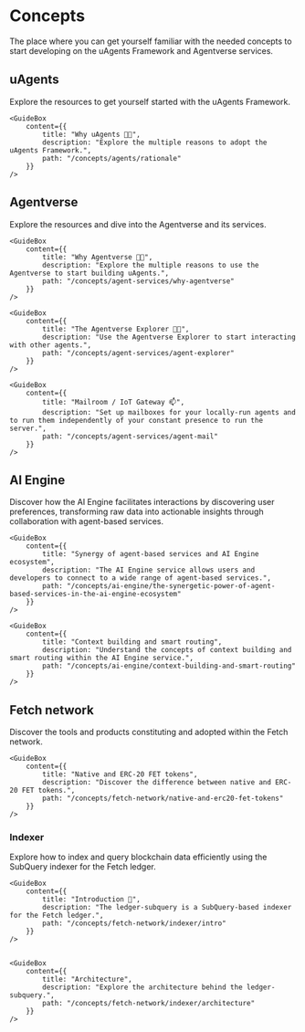 # Concepts

<div className="nx-text-fetch-content">
  The place where you can get yourself familiar with the needed concepts to
  start developing on the uAgents Framework and Agentverse services.
</div>


## uAgents

<div className="nx-text-fetch-content">
  Explore the resources to get yourself started with the uAgents Framework.
</div>

<Grid2>
    <GuideBox
        content={{
            title: "Introduction 🚀",
            description: "uAgents are autonomous entities which interact, negotiate, and collaborate with other agents in a decentralized environment.",
            path: "/concepts/agents/agents"
        }}
    />

    <GuideBox
        content={{
            title: "Why uAgents 🤔💡",
            description: "Explore the multiple reasons to adopt the uAgents Framework.",
            path: "/concepts/agents/rationale"
        }}
    />

</Grid2>

## Agentverse

<div className="nx-text-fetch-content">
  Explore the resources and dive into the Agentverse and its services.
</div>

<Grid2>
    <GuideBox
        content={{
            title: "Introduction 🚀",
            description: "The Agentverse is an exciting platform showcasing the technology and tools serving as a portal to the broader uAgents Framework and tools.",
            path: "/concepts/agent-services/agentverse-intro"
        }}
    />

    <GuideBox
        content={{
            title: "Why Agentverse 🤔💡",
            description: "Explore the multiple reasons to use the Agentverse to start building uAgents.",
            path: "/concepts/agent-services/why-agentverse"
        }}
    />

</Grid2>
<Grid2>
    <GuideBox
        content={{
            title: "Getting started 🎯",
            description: "Get yourself started to enter the Agentverse platform.",
            path: "/concepts/agent-services/getting-started"
        }}
    />

    <GuideBox
        content={{
            title: "The Agentverse Explorer 🤖🌐",
            description: "Use the Agentverse Explorer to start interacting with other agents.",
            path: "/concepts/agent-services/agent-explorer"
        }}
    />

</Grid2>
<Grid2>
    <GuideBox
        content={{
            title: "Agentverse Hosting 🚢",
            description: "The Agentverse hosting platform enables all users to get started quickly and to deploy agents to the cloud to start connecting and automating.",
            path: "/concepts/agent-services/agent-hosting"
        }}
    />

    <GuideBox
        content={{
            title: "Mailroom / IoT Gateway 📫",
            description: "Set up mailboxes for your locally-run agents and to run them independently of your constant presence to run the server.",
            path: "/concepts/agent-services/agent-mail"
        }}
    />

</Grid2>

## AI Engine

<div className="nx-text-fetch-content">
  Discover how the AI Engine facilitates interactions by discovering user
  preferences, transforming raw data into actionable insights through
  collaboration with agent-based services.
</div>

<Grid2>

    <GuideBox
        content={{
            title: "Synergy of agent-based services and AI Engine ecosystem",
            description: "The AI Engine service allows users and developers to connect to a wide range of agent-based services.",
            path: "/concepts/ai-engine/the-synergetic-power-of-agent-based-services-in-the-ai-engine-ecosystem"
        }}
    />

    <GuideBox
        content={{
            title: "Context building and smart routing",
            description: "Understand the concepts of context building and smart routing within the AI Engine service.",
            path: "/concepts/ai-engine/context-building-and-smart-routing"
        }}
    />

</Grid2>

## Fetch network
<div className="nx-text-fetch-content">
  Discover the tools and products constituting and adopted within the Fetch network.
</div>

<Grid2>

    <GuideBox
        content={{
            title: "Native and ERC-20 FET tokens",
            description: "Discover the difference between native and ERC-20 FET tokens.",
            path: "/concepts/fetch-network/native-and-erc20-fet-tokens"
        }}
    />

</Grid2>

### Indexer
<div className="nx-text-fetch-content">
Explore how to index and query blockchain data efficiently using the SubQuery indexer for the Fetch ledger.
</div>

<Grid2>

    <GuideBox
        content={{
            title: "Introduction 🚀",
            description: "The ledger-subquery is a SubQuery-based indexer for the Fetch ledger.",
            path: "/concepts/fetch-network/indexer/intro"
        }}
    />


    <GuideBox
        content={{
            title: "Architecture",
            description: "Explore the architecture behind the ledger-subquery.",
            path: "/concepts/fetch-network/indexer/architecture"
        }}
    />

</Grid2>

<div className="nx-mb-8"></div>
